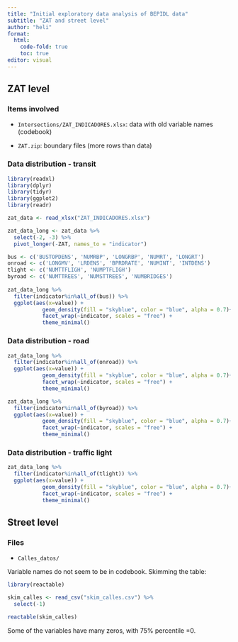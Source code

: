 ```yaml
---
title: "Initial exploratory data analysis of BEPIDL data"
subtitle: "ZAT and street level"
author: "heli"
format: 
  html:
    code-fold: true
    toc: true
editor: visual
---
```


## ZAT level

### Items involved

-   `Intersections/ZAT_INDICADORES.xlsx`: data with old variable names (codebook)

-   `ZAT.zip`: boundary files (more rows than data)

### Data distribution - transit

```r
library(readxl)
library(dplyr)
library(tidyr)
library(ggplot2)
library(readr)

zat_data <- read_xlsx("ZAT_INDICADORES.xlsx")

zat_data_long <- zat_data %>% 
  select(-2, -3) %>% 
  pivot_longer(-ZAT, names_to = "indicator")

bus <- c('BUSTOPDENS', 'NUMRBP', 'LONGRBP', 'NUMRT', 'LONGRT')
onroad <- c('LONGMV', 'LRDENS', 'BPRDRATE', 'NUMINT', 'INTDENS')
tlight <- c('NUMTTFLIGH', 'NUMPTFLIGH')
byroad <- c('NUMTTREES', 'NUMSTTREES', 'NUMBRIDGES')
  
zat_data_long %>% 
  filter(indicator%in%all_of(bus)) %>% 
  ggplot(aes(x=value)) +
           geom_density(fill = "skyblue", color = "blue", alpha = 0.7)+
           facet_wrap(~indicator, scales = "free") +
           theme_minimal()
```

### Data distribution - road

```r
zat_data_long %>% 
  filter(indicator%in%all_of(onroad)) %>% 
  ggplot(aes(x=value)) +
           geom_density(fill = "skyblue", color = "blue", alpha = 0.7)+
           facet_wrap(~indicator, scales = "free") +
           theme_minimal()
```

```r
zat_data_long %>% 
  filter(indicator%in%all_of(byroad)) %>% 
  ggplot(aes(x=value)) +
           geom_density(fill = "skyblue", color = "blue", alpha = 0.7)+
           facet_wrap(~indicator, scales = "free") +
           theme_minimal()
```

### Data distribution - traffic light

```r
zat_data_long %>% 
  filter(indicator%in%all_of(tlight)) %>% 
  ggplot(aes(x=value)) +
           geom_density(fill = "skyblue", color = "blue", alpha = 0.7)+
           facet_wrap(~indicator, scales = "free") +
           theme_minimal()
```

## Street level

### Files

-   `Calles_datos/`

Variable names do not seem to be in codebook. Skimming the table:

```r
library(reactable)

skim_calles <- read_csv("skim_calles.csv") %>% 
  select(-1)

reactable(skim_calles) 
```

Some of the variables have many zeros, with 75% percentile =0.
